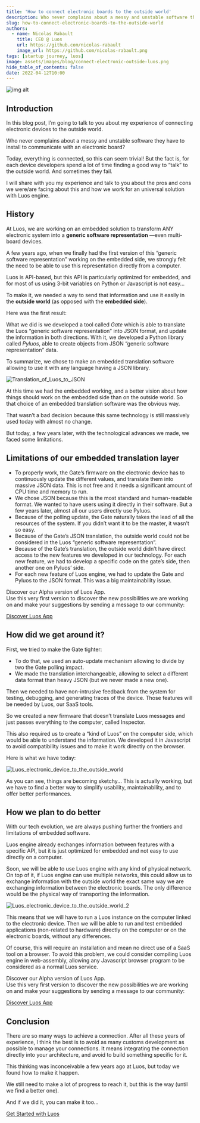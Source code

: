 ```yaml
---
title: 'How to connect electronic boards to the outside world'
description: Who never complains about a messy and unstable software they have to install to communicate with with an electronic board?
slug: how-to-connect-electronic-boards-to-the-outside-world
authors:
  - name: Nicolas Rabault
    title: CEO @ Luos
    url: https://github.com/nicolas-rabault
    image_url: https://github.com/nicolas-rabault.png
tags: [startup journey, luos]
image: assets/images/blog/connect-electronic-outside-luos.png
hide_table_of_contents: false
date: 2022-04-12T10:00
---
```


![img alt](assets/images/blog/connect-electronic-outside-luos.png)

<h2> Introduction </h2>

In this blog post, I’m going to talk to you about my experience of connecting electronic devices to the outside world.

<!--truncate-->

Who never complains about a messy and unstable software they have to install to communicate with an electronic board?

Today, everything is connected, so this can seem trivial! But the fact is, for each device developers spend a lot of time finding a good way to “talk” to the outside world. And sometimes they fail.

I will share with you my experience and talk to you about the pros and cons we were/are facing about this and how we work for an universal solution with Luos engine.

<h2> History </h2>

At Luos, we are working on an embedded solution to transform ANY electronic system into a **generic software representation** —even multi-board devices.

A few years ago, when we finally had the first version of this “generic software representation” working on the embedded side, we strongly felt the need to be able to use this representation directly from a computer.

Luos is API-based, but this API is particularly optimized for embedded, and for most of us using 3-bit variables on Python or Javascript is not easy...

To make it, we needed a way to send that information and use it easily in the **outside world** (as opposed with the **embedded side**).

Here was the first result:

What we did is we developed a tool called _Gate_ which is able to translate the Luos “generic software representation” into JSON format, and update the information in both directions. With it, we developed a Python library called _Pyluos_, able to create objects from JSON “generic software representation” data.

To summarize, we chose to make an embedded translation software allowing to use it with any language having a JSON library.

![Translation_of_Luos_to_JSON](assets/images/blog/translation-json-luos.png)

At this time we had the embedded working, and a better vision about how things should work on the embedded side than on the outside world. So that choice of an embedded translation software was the obvious way.

That wasn’t a bad decision because this same technology is still massively used today with almost no change.

But today, a few years later, with the technological advances we made, we faced some limitations.

<h2> Limitations of our embedded translation layer </h2>

- To properly work, the Gate’s firmware on the electronic device has to continuously update the different values, and translate them into massive JSON data. This is not free and it needs a significant amount of CPU time and memory to run.
- We chose JSON because this is the most standard and human-readable format. We wanted to have users using it directly in their software. But a few years later, almost all our users directly use Pyluos.
- Because of the polling update, the Gate naturally takes the lead of all the resources of the system. If you didn’t want it to be the master, it wasn’t so easy.
- Because of the Gate’s JSON translation, the outside world could not be considered in the Luos “generic software representation”.
- Because of the Gate’s translation, the outside world didn’t have direct access to the new features we developed in our technology. For each new feature, we had to develop a specific code on the gate’s side, then another one on Pyluos’ side.
- For each new feature of Luos engine, we had to update the Gate and Pyluos to the JSON format. This was a big maintainability issue.

Discover our Alpha version of Luos App.  
Use this very first version to discover the new possibilities we are working on and make your suggestions by sending a message to our community:

[Discover Luos App](https://app.luos.io/)

<h2> How did we get around it? </h2>

First, we tried to make the Gate tighter:

- To do that, we used an auto-update mechanism allowing to divide by two the Gate polling impact.
- We made the translation interchangeable, allowing to select a different data format than heavy JSON (but we never made a new one).

Then we needed to have non-intrusive feedback from the system for testing, debugging, and generating traces of the device. Those features will be needed by Luos, our SaaS tools.

So we created a new firmware that doesn’t translate Luos messages and just passes everything to the computer, called Inspector.

This also required us to create a “kind of Luos” on the computer side, which would be able to understand the information. We developed it in Javascript to avoid compatibility issues and to make it work directly on the browser.

Here is what we have today:

![Luos_electronic_device_to_the_outside_world](assets/images/blog/sketchy-protocol-luos.png)

As you can see, things are becoming sketchy... This is actually working, but we have to find a better way to simplify usability, maintainability, and to offer better performances.

<h2> How we plan to do better </h2>

With our tech evolution, we are always pushing further the frontiers and limitations of embedded software.

Luos engine already exchanges information between features with a specific API, but it is just optimized for embedded and not easy to use directly on a computer.

Soon, we will be able to use Luos engine with any kind of physical network. On top of it, if Luos engine can use multiple networks, this could allow us to exchange information with the outside world the exact same way we are exchanging information between the electronic boards. The only difference would be the physical way of transporting the information.

![Luos_electronic_device_to_the_outside_world_2](assets/images/blog/next-protocol-luos.png)

This means that we will have to run a Luos instance on the computer linked to the electronic device. Then we will be able to run and test embedded applications (non-related to hardware) directly on the computer or on the electronic boards, without any differences.

Of course, this will require an installation and mean no direct use of a SaaS tool on a browser. To avoid this problem, we could consider compiling Luos engine in web-assembly, allowing any Javascript browser program to be considered as a normal Luos service.

Discover our Alpha version of Luos App.  
Use this very first version to discover the new possibilities we are working on and make your suggestions by sending a message to our community:

[Discover Luos App](https://app.luos.io/)

<h2> Conclusion </h2>

There are so many ways to achieve a connection. After all these years of experience, I think the best is to avoid as many customs development as possible to manage your connections. It means integrating the connection directly into your architecture, and avoid to build something specific for it.

This thinking was inconceivable a few years ago at Luos, but today we found how to make it happen.

We still need to make a lot of progress to reach it, but this is the way (until we find a better one).

And if we did it, you can make it too...

[Get Started with Luos](/tutorials/get-started)
